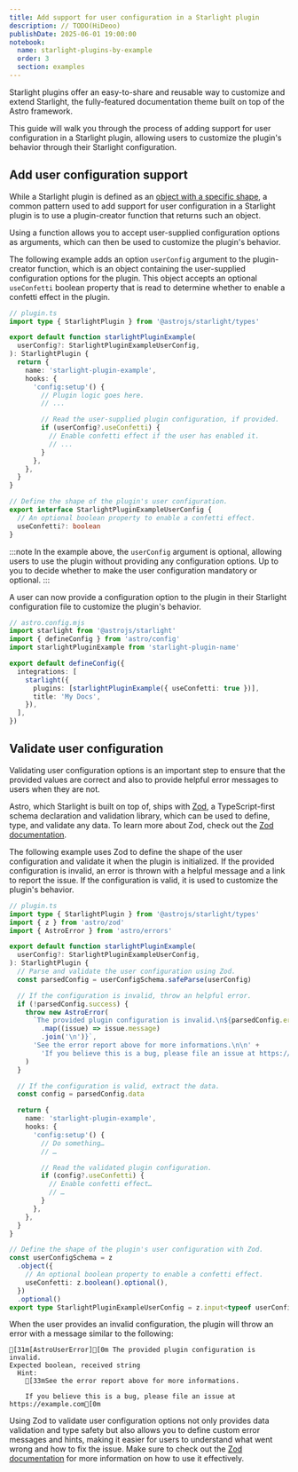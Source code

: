 ```yaml
---
title: Add support for user configuration in a Starlight plugin
description: // TODO(HiDeoo)
publishDate: 2025-06-01 19:00:00
notebook:
  name: starlight-plugins-by-example
  order: 3
  section: examples
---
```


Starlight plugins offer an easy-to-share and reusable way to customize and extend Starlight, the fully-featured documentation theme built on top of the Astro framework.

This guide will walk you through the process of adding support for user configuration in a Starlight plugin, allowing users to customize the plugin's behavior through their Starlight configuration.


<Prerequisites />

## Add user configuration support

While a Starlight plugin is defined as an [object with a specific shape](https://starlight.astro.build/reference/plugins/#quick-api-reference), a common pattern used to add support for user configuration in a Starlight plugin is to use a plugin-creator function that returns such an object.

Using a function allows you to accept user-supplied configuration options as arguments, which can then be used to customize the plugin's behavior.

The following example adds an option `userConfig` argument to the plugin-creator function, which is an object containing the user-supplied configuration options for the plugin.
This object accepts an optional `useConfetti` boolean property that is read to determine whether to enable a confetti effect in the plugin.

```ts {5,15-18,25-28}
// plugin.ts
import type { StarlightPlugin } from '@astrojs/starlight/types'

export default function starlightPluginExample(
  userConfig?: StarlightPluginExampleUserConfig,
): StarlightPlugin {
  return {
    name: 'starlight-plugin-example',
    hooks: {
      'config:setup'() {
        // Plugin logic goes here.
        // ...

        // Read the user-supplied plugin configuration, if provided.
        if (userConfig?.useConfetti) {
          // Enable confetti effect if the user has enabled it.
          // ...
        }
      },
    },
  }
}

// Define the shape of the plugin's user configuration.
export interface StarlightPluginExampleUserConfig {
  // An optional boolean property to enable a confetti effect.
  useConfetti?: boolean
}
```

:::note
In the example above, the `userConfig` argument is optional, allowing users to use the plugin without providing any configuration options.
Up to you to decide whether to make the user configuration mandatory or optional.
:::

A user can now provide a configuration option to the plugin in their Starlight configuration file to customize the plugin's behavior.

```ts "{ useConfetti: true }"
// astro.config.mjs
import starlight from '@astrojs/starlight'
import { defineConfig } from 'astro/config'
import starlightPluginExample from 'starlight-plugin-name'

export default defineConfig({
  integrations: [
    starlight({
      plugins: [starlightPluginExample({ useConfetti: true })],
      title: 'My Docs',
    }),
  ],
})
```

## Validate user configuration

Validating user configuration options is an important step to ensure that the provided values are correct and also to provide helpful error messages to users when they are not.

Astro, which Starlight is built on top of, ships with [Zod](https://github.com/colinhacks/zod), a TypeScript-first schema declaration and validation library, which can be used to define, type, and validate any data.
To learn more about Zod, check out the [Zod documentation](https://v3.zod.dev/).

The following example uses Zod to define the shape of the user configuration and validate it when the plugin is initialized.
If the provided configuration is invalid, an error is thrown with a helpful message and a link to report the issue.
If the configuration is valid, it is used to customize the plugin's behavior.

```ts {3-4,10,13-21,24,44-50}
// plugin.ts
import type { StarlightPlugin } from '@astrojs/starlight/types'
import { z } from 'astro/zod'
import { AstroError } from 'astro/errors'

export default function starlightPluginExample(
  userConfig?: StarlightPluginExampleUserConfig,
): StarlightPlugin {
  // Parse and validate the user configuration using Zod.
  const parsedConfig = userConfigSchema.safeParse(userConfig)

  // If the configuration is invalid, throw an helpful error.
  if (!parsedConfig.success) {
    throw new AstroError(
      `The provided plugin configuration is invalid.\n${parsedConfig.error.issues
        .map((issue) => issue.message)
        .join('\n')}`,
      'See the error report above for more informations.\n\n' +
        'If you believe this is a bug, please file an issue at https://example.com',
    )
  }

  // If the configuration is valid, extract the data.
  const config = parsedConfig.data

  return {
    name: 'starlight-plugin-example',
    hooks: {
      'config:setup'() {
        // Do something…
        // …

        // Read the validated plugin configuration.
        if (config?.useConfetti) {
          // Enable confetti effect…
          // …
        }
      },
    },
  }
}

// Define the shape of the plugin's user configuration with Zod.
const userConfigSchema = z
  .object({
    // An optional boolean property to enable a confetti effect.
    useConfetti: z.boolean().optional(),
  })
  .optional()
export type StarlightPluginExampleUserConfig = z.input<typeof userConfigSchema>
```

When the user provides an invalid configuration, the plugin will throw an error with a message similar to the following:

```ansi title="Terminal"
[31m[AstroUserError][0m The provided plugin configuration is invalid.
Expected boolean, received string
  Hint:
    [33mSee the error report above for more informations.

    If you believe this is a bug, please file an issue at https://example.com[0m
```

Using Zod to validate user configuration options not only provides data validation and type safety but also allows you to define custom error messages and hints, making it easier for users to understand what went wrong and how to fix the issue.
Make sure to check out the [Zod documentation](https://v3.zod.dev/) for more information on how to use it effectively.


<Outro />

